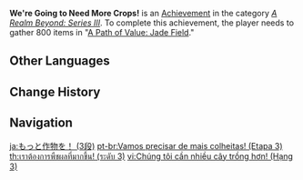 {{Achievement Infobox
|title        = We're Going to Need More Crops!
|id           = 81089
|order id     = 1090
|category     = A Realm Beyond: Series III
|description  = Gather 800 items in "[[A Path of Value: Jade Field]]."
|requirements = 
|primogems    = 20
|tracking     = Tracks the total number of plants gathered.
|topic        = 
|set          = We're Going to Need More Crops!
|tier         = 3
|tiers_total  = 3
}}
'''We're Going to Need More Crops!''' is an [[Achievement]] in the category ''[[A Realm Beyond: Series III]]''. To complete this achievement, the player needs to gather 800 items in "[[A Path of Value: Jade Field]]."
<!--
==Trivia==

==Video Guides==
{{EVT
|video1   = 
|caption1 = 
}}
-->
==Other Languages==
{{Transclude|We're Going to Need More Crops!|Other Languages}}

==Change History==
{{Change History|2.0}}
<!--
==References==
{{Reflist}}
-->
==Navigation==
{{Achievement Navbox}}

[[ja:もっと作物を！ (3段)]]
[[pt-br:Vamos precisar de mais colheitas! (Etapa 3)]]
[[th:เราต้องการพืชผลที่มากขึ้น! (ระดับ 3)]]
[[vi:Chúng tôi cần nhiều cây trồng hơn! (Hạng 3)]]